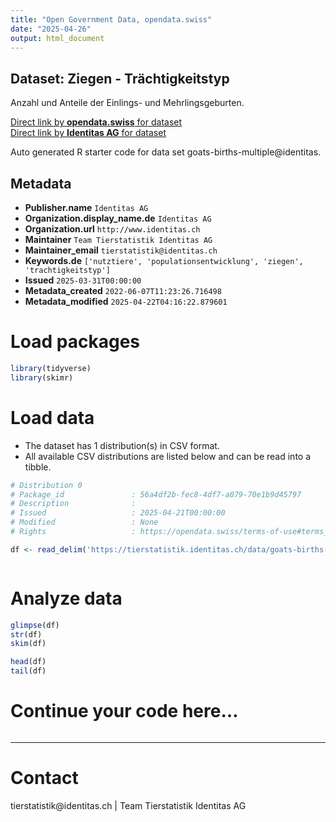 ```yaml
---
title: "Open Government Data, opendata.swiss"
date: "2025-04-26"
output: html_document
---
```


## Dataset: Ziegen - Trächtigkeitstyp

Anzahl und Anteile der Einlings- und Mehrlingsgeburten.

[Direct link by **opendata.swiss** for dataset](https://opendata.swiss/de/dataset/ziegen-trachtigkeitstyp)<br>
[Direct link by **Identitas AG** for dataset](https://tierstatistik.identitas.ch/)

Auto generated R starter code for data set goats-births-multiple@identitas.

## Metadata

- **Publisher.name** `Identitas AG`
- **Organization.display_name.de** `Identitas AG`
- **Organization.url** `http://www.identitas.ch`
- **Maintainer** `Team Tierstatistik Identitas AG`
- **Maintainer_email** `tierstatistik@identitas.ch`
- **Keywords.de** `['nutztiere', 'populationsentwicklung', 'ziegen', 'trachtigkeitstyp']`
- **Issued** `2025-03-31T00:00:00`
- **Metadata_created** `2022-06-07T11:23:26.716498`
- **Metadata_modified** `2025-04-22T04:16:22.879601`


# Load packages

```r

library(tidyverse)
library(skimr)

```

# Load data

-   The dataset has 1 distribution(s) in CSV format.
-   All available CSV distributions are listed below and can be read into a tibble.

```r

# Distribution 0
# Package_id               : 56a4df2b-fec8-4df7-a079-70e1b9d45797
# Description              : 
# Issued                   : 2025-04-21T00:00:00
# Modified                 : None
# Rights                   : https://opendata.swiss/terms-of-use#terms_by

df <- read_delim('https://tierstatistik.identitas.ch/data/goats-births-multiple.csv')



```

# Analyze data

```r

glimpse(df)
str(df)
skim(df)

head(df)
tail(df)

```

# Continue your code here...

```r

```

------------------------------------------------------------------------

# Contact

tierstatistik@identitas.ch | Team Tierstatistik Identitas AG
